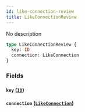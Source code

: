 ```yaml
---
id: like-connection-review
title: LikeConnectionReview
---
```


No description

```graphql
type LikeConnectionReview {
  key: ID
  connection: LikeConnection
}
```

### Fields

#### `key` ([`ID`](/v1/scalars/id))

#### `connection` ([`LikeConnection`](/v1/objects/like-connection))
